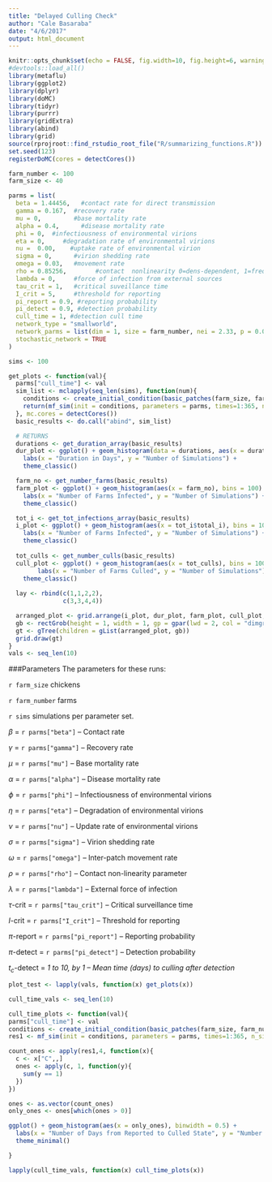 ```yaml
---
title: "Delayed Culling Check"
author: "Cale Basaraba"
date: "4/6/2017"
output: html_document
---
```


```r
knitr::opts_chunk$set(echo = FALSE, fig.width=10, fig.height=6, warning = FALSE)
#devtools::load_all()
library(metaflu)
library(ggplot2)
library(dplyr)
library(doMC)
library(tidyr)
library(purrr)
library(gridExtra)
library(abind)
library(grid)
source(rprojroot::find_rstudio_root_file("R/summarizing_functions.R"))
set.seed(123)
registerDoMC(cores = detectCores())
```


```r
farm_number <- 100
farm_size <- 40

parms = list(
  beta = 1.44456,   #contact rate for direct transmission
  gamma = 0.167,  #recovery rate
  mu = 0,         #base mortality rate
  alpha = 0.4,      #disease mortality rate
  phi = 0,  #infectiousness of environmental virions
  eta = 0,     #degradation rate of environmental virions
  nu =  0.00,    #uptake rate of environmental virion
  sigma = 0,      #virion shedding rate
  omega = 0.03,   #movement rate
  rho = 0.85256,        #contact  nonlinearity 0=dens-dependent, 1=freq-dependent
  lambda = 0,     #force of infection from external sources
  tau_crit = 1,   #critical suveillance time
  I_crit = 5,     #threshold for reporting
  pi_report = 0.9, #reporting probability
  pi_detect = 0.9, #detection probability
  cull_time = 1, #detection cull time
  network_type = "smallworld",
  network_parms = list(dim = 1, size = farm_number, nei = 2.33, p = 0.0596, multiple = FALSE, loops = FALSE),
  stochastic_network = TRUE
)
```


```r
sims <- 100

get_plots <- function(val){
  parms["cull_time"] <- val
  sim_list <- mclapply(seq_len(sims), function(num){
    conditions <- create_initial_condition(basic_patches(farm_size, farm_number))
    return(mf_sim(init = conditions, parameters = parms, times=1:365, n_sims = 1))
  }, mc.cores = detectCores())
  basic_results <- do.call("abind", sim_list)

  # RETURNS
  durations <- get_duration_array(basic_results)
  dur_plot <- ggplot() + geom_histogram(data = durations, aes(x = duration), bins = 100) +
    labs(x = "Duration in Days", y = "Number of Simulations") +
    theme_classic()

  farm_no <- get_number_farms(basic_results)
  farm_plot <- ggplot() + geom_histogram(aes(x = farm_no), bins = 100) +
    labs(x = "Number of Farms Infected", y = "Number of Simulations") +
    theme_classic()

  tot_i <- get_tot_infections_array(basic_results)
  i_plot <- ggplot() + geom_histogram(aes(x = tot_i$total_i), bins = 100) +
    labs(x = "Number of Farms Infected", y = "Number of Simulations") + 
    theme_classic()
  
  tot_culls <- get_number_culls(basic_results)
  cull_plot <- ggplot() + geom_histogram(aes(x = tot_culls), bins = 100) +
        labs(x = "Number of Farms Culled", y = "Number of Simulations") + 
    theme_classic()
  
  lay <- rbind(c(1,1,2,2),
               c(3,3,4,4))

  arranged_plot <- grid.arrange(i_plot, dur_plot, farm_plot, cull_plot, layout_matrix = lay, top = paste("Culling time =",val,"days"))
  gb <- rectGrob(height = 1, width = 1, gp = gpar(lwd = 2, col = "dimgrey", fill = NA))
  gt <- gTree(children = gList(arranged_plot, gb))
  grid.draw(gt)
}
vals <- seq_len(10)


```

###Parameters
The parameters for these runs:

`r farm_size` chickens

`r farm_number` farms

`r sims` simulations per parameter set.

$\beta$ = `r parms["beta"]` -- Contact rate

$\gamma$ = `r parms["gamma"]` -- Recovery rate

$\mu$ = `r parms["mu"]` -- Base mortality rate

$\alpha$ = `r parms["alpha"]` -- Disease mortality rate

$\phi$ = `r parms["phi"]` -- Infectiousness of environmental virions

$\eta$ = `r parms["eta"]` -- Degradation of environmental virions

$\nu$ = `r parms["nu"]` -- Update rate of environmental virions

$\sigma$ = `r parms["sigma"]` -- Virion shedding rate

$\omega$ = `r parms["omega"]` -- Inter-patch movement rate

$\rho$ = `r parms["rho"]` -- Contact non-linearity parameter

$\lambda$ = `r parms["lambda"]` -- External force of infection

$\tau$-crit = `r parms["tau_crit"]` -- Critical surveillance time

$I$-crit = `r parms["I_crit"]` -- Threshold for reporting

$\pi$-report = `r parms["pi_report"]` -- Reporting probability

$\pi$-detect = `r parms["pi_detect"]` -- Detection probability

$t_c$-detect = *1 to 10, by 1  -- Mean time (days) to culling after detection*



```r
plot_test <- lapply(vals, function(x) get_plots(x))
```


```r
cull_time_vals <- seq_len(10)

cull_time_plots <- function(val){
parms["cull_time"] <- val
conditions <- create_initial_condition(basic_patches(farm_size, farm_number))
res1 <- mf_sim(init = conditions, parameters = parms, times=1:365, n_sims = 1000)

count_ones <- apply(res1,4, function(x){
  c <- x["C",,]
  ones <- apply(c, 1, function(y){
    sum(y == 1)
  })
})

ones <- as.vector(count_ones)
only_ones <- ones[which(ones > 0)]

ggplot() + geom_histogram(aes(x = only_ones), binwidth = 0.5) +
  labs(x = "Number of Days from Reported to Culled State", y = "Number of Patches", title = "Time to Culling", subtitle = paste("Mean =", round(mean(only_ones),2), "Parameter =", val)) +
  theme_minimal()

}

```

```r
lapply(cull_time_vals, function(x) cull_time_plots(x))

```